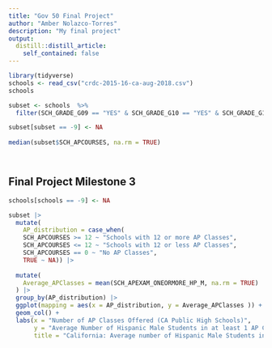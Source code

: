 ```yaml
---
title: "Gov 50 Final Project"
author: "Amber Nolazco-Torres"
description: "My final project"
output:
  distill::distill_article:
    self_contained: false
---
```




```r
library(tidyverse)
schools <- read_csv("crdc-2015-16-ca-aug-2018.csv")
schools
```

```r
subset <- schools  %>% 
  filter(SCH_GRADE_G09 == "YES" & SCH_GRADE_G10 == "YES" & SCH_GRADE_G11 == "YES" & SCH_GRADE_G12 == "YES" &    SCH_GRADE_G08 == "NO") 

subset[subset == -9] <- NA 
  
median(subset$SCH_APCOURSES, na.rm = TRUE) 




```

## Final Project Milestone 3

```r
schools[schools == -9] <- NA

subset |>
  mutate(
    AP_distribution = case_when(
    SCH_APCOURSES >= 12 ~ "Schools with 12 or more AP Classes", 
    SCH_APCOURSES <= 12 ~ "Schools with 12 or less AP Classes", 
    SCH_APCOURSES == 0 ~ "No AP Classes", 
    TRUE ~ NA)) |>
  
  mutate(
    Average_APClasses = mean(SCH_APEXAM_ONEORMORE_HP_M, na.rm = TRUE) 
  ) |>
  group_by(AP_distribution) |>
  ggplot(mapping = aes(x = AP_distribution, y = Average_APClasses )) +
  geom_col() +
  labs(x = "Number of AP Classes Offered (CA Public High Schools)",
       y = "Average Number of Hispanic Male Students in at least 1 AP Class",
       title = "California: Average number of Hispanic Male Students in at least 1 AP Class")
  


```




   



